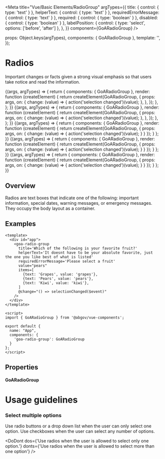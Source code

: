 
<Meta
  title="Vue/Basic Elements/RadioGroup"
  argTypes={{
    title: { control: { type: 'text' } },
    helperText: { control: { type: 'text' } },
    requiredErrorMessage: { control: { type: 'text' } },
    required: { control: { type: 'boolean' } },
    disabled: { control: { type: 'boolean' } },
    labelPosition: {
      control: { type: 'select', options: ['before', 'after'] },
    },
  }}
  component={GoARadioGroup}
/>

  props: Object.keys(argTypes),
  components: { GoARadioGroup },
  template: '<GoARadioGroup></GoARadioGroup>',
});

# Radios

Important changes or facts given a strong visual emphasis so that users take
notice and read the information.

<Canvas>
  <Story
    name="Dynamic"
    height={200}
    args={{
      title: 'Which of the following is your favorite fruit?',
      helperText:
        'It doesnt have to be your absolute favorite, just the one you like best of what is listed',
      requiredErrorMessage: 'Please select a fruit',
      required: false,
      disabled: false,
      value: '',
      items: [
        { text: 'Grapes', value: 'grapes' },
        { text: 'Pears', value: 'pears' },
        { text: 'Kiwi', value: 'kiwi' },
      ],
    }}
  >
    {(args, argTypes) => {
      return {
        components: { GoARadioGroup },
        render: function (createElement) {
          return createElement(GoARadioGroup, {
            props: args,
            on: {
              change: (value) => {
                action('selection changed')(value);
              },
            },
          });
        },
      };
    }}
  </Story>
</Canvas>

<Canvas>
  <Story
    name="Minimal"
    height={200}
    args={{
      requiredErrorMessage: 'Please select a fruit',
      value: '',
      items: [
        { text: 'Grapes', value: 'grapes' },
        { text: 'Pears', value: 'pears' },
        { text: 'Kiwi', value: 'kiwi' },
      ],
    }}
  >
    {(args, argTypes) => {
      return {
        components: { GoARadioGroup },
        render: function (createElement) {
          return createElement(GoARadioGroup, {
            props: args,
            on: {
              change: (value) => {
                action('selection changed')(value);
              },
            },
          });
        },
      };
    }}
  </Story>
</Canvas>

<Canvas>
  <Story
    name="Preset"
    height={200}
    args={{
      title: 'Which of the following is your favorite fruit?',
      helperText:
        'It doesnt have to be your absolute favorite, just the one you like best of what is listed',
      requiredErrorMessage: 'Please select a fruit',
      value: 'pears',
      items: [
        { text: 'Grapes', value: 'grapes' },
        { text: 'Pears', value: 'pears' },
        { text: 'Kiwi', value: 'kiwi' },
      ],
    }}
  >
    {(args, argTypes) => {
      return {
        components: { GoARadioGroup },
        render: function (createElement) {
          return createElement(GoARadioGroup, {
            props: args,
            on: {
              change: (value) => {
                action('selection changed')(value);
              }
            }
          });
        }
      };
    }}
  </Story>
</Canvas>


<Canvas>
  <Story
    name="Disabled"
    height={200}
    args={{
      title: 'Which of the following is your favorite fruit?',
      helperText:
        'It doesnt have to be your absolute favorite, just the one you like best of what is listed',
      requiredErrorMessage: 'Please select a fruit',
      disabled: true,
      value: 'pears',
      items: [
        { text: 'Grapes', value: 'grapes' },
        { text: 'Pears', value: 'pears' },
        { text: 'Kiwi', value: 'kiwi' },
      ],
    }}
  >
    {(args, argTypes) => {
      return {
        components: { GoARadioGroup },
        render: function (createElement) {
          return createElement(GoARadioGroup, {
            props: args,
            on: {
              change: (value) => {
                action('selection changed')(value);
              }
            }
          });
        }
      };
    }}
  </Story>
</Canvas>


<Canvas>
  <Story
    name="Required"
    height={200}
    args={{
      title: 'Which of the following is your favorite fruit?',
      helperText:
        'It doesnt have to be your absolute favorite, just the one you like best of what is listed',
      requiredErrorMessage: 'Please select a fruit',
      required: true,
      value: 'pears',
      items: [
        { text: 'Grapes', value: 'grapes' },
        { text: 'Pears', value: 'pears' },
        { text: 'Kiwi', value: 'kiwi' },
      ],
    }}
  >
    {(args, argTypes) => {
      return {
        components: { GoARadioGroup },
        render: function (createElement) {
          return createElement(GoARadioGroup, {
            props: args,
            on: {
              change: (value) => {
                action('selection changed')(value);
              }
            }
          });
        }
      };
    }}
  </Story>
</Canvas>

## Overview

Radios are text boxes that indicate one of the following: important information,
special dates, warning messages, or emergency messages. They occupy the body
layout as a container.

## Examples

```
<template>
  <div id="app">
    <goa-radio-group
      title='Which of the following is your favorite fruit?'
      helperText='It doesnt have to be your absolute favorite, just the one you like best of what is listed'
      requiredErrorMessage='Please select a fruit'
      value="pears"
      items=[
        {text: 'Grapes', value: 'grapes'},
        {text: 'Pears', value: 'pears'},
        {text: 'Kiwi', value: 'kiwi'},
      ]
      @change="() => selectionChanged($event)"
    />
  </div>
</template>

<script>
import { GoARadioGroup } from '@abgov/vue-components';

export default {
  name: "App",
  components: {
    'goa-radio-group': GoARadioGroup
  }
};
</script>
```

## Properties

#### GoARadioGroup

<Description of={GoARadioGroup} />
<ArgsTable of={GoARadioGroup} />

# Usage guidelines

### Select multiple options

Use radio buttons or a drop down list when the user can only select one option. Use checkboxes when the user can select any number of options.

<DoDont
  dos={'Use radios when the user is allowed to select only one option.'}
  donts={'Use radios when the user is allowed to select more than one option'}
/>
